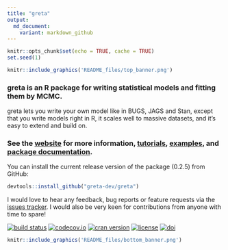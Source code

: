```yaml
---
title: "greta"
output:
  md_document:
    variant: markdown_github
---
```


```r
knitr::opts_chunk$set(echo = TRUE, cache = TRUE)
set.seed(1)
```

```r
knitr::include_graphics('README_files/top_banner.png')
```

### greta is an R package for writing statistical models and fitting them by MCMC.

greta lets you write your own model like in BUGS, JAGS and Stan, except that you write models right in R, it scales well to massive datasets, and it's easy to extend and build on.

### See the [website](https://greta-dev.github.io/greta/) for more information,  [tutorials](https://greta-dev.github.io/greta/get_started.html), [examples](https://greta-dev.github.io/greta/example_models.html), and [package documentation](https://greta-dev.github.io/greta/reference-index.html).

You can install the current release version of the package (0.2.5) from GitHub:
```r
devtools::install_github("greta-dev/greta")
```

I would love to hear any feedback, bug reports or feature requests via the [issues tracker](https://github.com/greta-dev/greta/issues). I would also be very keen for contributions from anyone with time to spare!


[![build status](https://travis-ci.org/ropenscilabs/greta.svg?branch=master)](https://travis-ci.org/ropenscilabs/greta)
[![codecov.io](https://codecov.io/github/ropenscilabs/greta/coverage.svg?branch=master)](https://codecov.io/github/ropenscilabs/greta?branch=master)
[![cran version](http://www.r-pkg.org/badges/version/greta)](https://cran.rstudio.com/web/packages/greta)
[![license](https://img.shields.io/badge/License-Apache%202.0-blue.svg)](https://opensource.org/licenses/Apache-2.0)
[![doi](https://zenodo.org/badge/73758247.svg)](https://zenodo.org/badge/latestdoi/73758247)
```r
knitr::include_graphics('README_files/bottom_banner.png')
```
